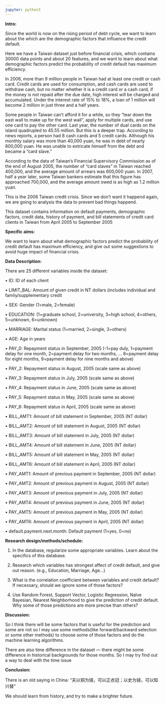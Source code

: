 ```yaml
---
jupyter: python3
---
```


**Intro:**

Since the world is now on the rising period of debt cycle, we want to learn about the which are the demographic factors that influence the credit default.

Here we have a Taiwan dataset just before financial crisis, which contains 30000 data points and about 20 features, and we want to learn about what demographic factors predict the probability of credit default has maximum efficiency.

In 2006, more than 9 million people in Taiwan had at least one credit or cash card. Credit cards are used for consumption, and cash cards are used to withdraw cash, but no matter whether it is a credit card or a cash card, if the money is not repaid after the due date, high interest will be charged and accumulated. Under the interest rate of 15% to 18%, a loan of 1 million will become 2 million in just three and a half years.

Some people in Taiwan can't afford it for a while, so they "tear down the east wall to make up for the west wall", apply for multiple cards, and use one card to pay the other card. Last year, the number of dual cards on the island quadrupled to 45.55 million. But this is a deeper trap. According to news reports, a person had 8 cash cards and 5 credit cards. Although his monthly salary was more than 40,000 yuan, he was in debt of nearly 800,000 yuan. He was unable to extricate himself from the debt and became a "card slave."

According to the data of Taiwan's Financial Supervisory Commission as of the end of August 2005, the number of "card slaves" in Taiwan reached 400,000, and the average amount of arrears was 600,000 yuan. In 2007, half a year later, some Taiwan bankers estimate that this figure has approached 700,000, and the average amount owed is as high as 1.2 million yuan.

This is the 2006 Taiwan credit crisis. Since we don't want it happend again, we are going to analysis the data to prevent bad things happend.

This dataset contains information on default payments, demographic factors, credit data, history of 
payment, and bill statements of credit card clients in Taiwan from April 2005 to September 2005

**Specific aims:**

We want to learn about what demographic factors predict the probability of credit default has maximum efficiency, and give out some suggestions to avoid huge impact of financial crisis.

**Data Description:**

There are 25 different variables inside the dataset:

• ID: ID of each client 

• LIMIT_BAL: Amount of given credit in NT dollars (includes individual and family/supplementary credit 

• SEX: Gender (1=male, 2=female) 

• EDUCATION: (1=graduate school, 2=university, 3=high school, 4=others, 5=unknown, 6=unknown) 

• MARRIAGE: Marital status (1=married, 2=single, 3=others) 

• AGE: Age in years

• PAY_0: Repayment status in September, 2005 (-1=pay duly, 1=payment delay for one month, 2=payment delay for two months, ... 8=payment delay for eight months, 9=payment delay for nine months and above) 

• PAY_2: Repayment status in August, 2005 (scale same as above) 

• PAY_3: Repayment status in July, 2005 (scale same as above) 

• PAY_4: Repayment status in June, 2005 (scale same as above) 

• PAY_5: Repayment status in May, 2005 (scale same as above)

• PAY_6: Repayment status in April, 2005 (scale same as above) 

• BILL_AMT1: Amount of bill statement in September, 2005 (NT dollar) 

• BILL_AMT2: Amount of bill statement in August, 2005 (NT dollar) 

• BILL_AMT3: Amount of bill statement in July, 2005 (NT dollar) 

• BILL_AMT4: Amount of bill statement in June, 2005 (NT dollar) 

• BILL_AMT5: Amount of bill statement in May, 2005 (NT dollar) 

• BILL_AMT6: Amount of bill statement in April, 2005 (NT dollar) 

• PAY_AMT1: Amount of previous payment in September, 2005 (NT dollar) 

• PAY_AMT2: Amount of previous payment in August, 2005 (NT dollar) 

• PAY_AMT3: Amount of previous payment in July, 2005 (NT dollar) 

• PAY_AMT4: Amount of previous payment in June, 2005 (NT dollar) 

• PAY_AMT5: Amount of previous payment in May, 2005 (NT dollar) 

• PAY_AMT6: Amount of previous payment in April, 2005 (NT dollar) 

• default.payment.next.month: Default payment (1=yes, 0=no)

**Research design/methods/schedule:**

1.	In the database, regularize some appropriate variables. Learn about the specifics of this database.  

2.	Research which variables has strongest affect of credit default, and give out reason. (e.g., Education, Marriage, Age…)

3.	What is the correlation coefficient between variables and credit default? If necessary, should we ignore some of those factors?

4.	Use Random Forest, Support Vector, Logistic Regression, Naïve Bayesian, Nearest Neighborhood to give the prediction of credit default. Why some of those predictions are more precise than others?

**Discussion:**

So I think there will be some factors that is useful for the prediction and some are not so I may use some methods(like forward/backward selection or some other methods) to choose some of those factors and do the machine learning algorithms.

There are also time difference in the dataset --- there might be some difference in historical backgrounds for those months. So I may try find out a way to deal with the time issue
    
    

**Conclusion:**

There is an old saying in China: “夫以铜为镜，可以正衣冠；以史为镜，可以知兴替”

We should learn from history, and try to make a brighter future.


